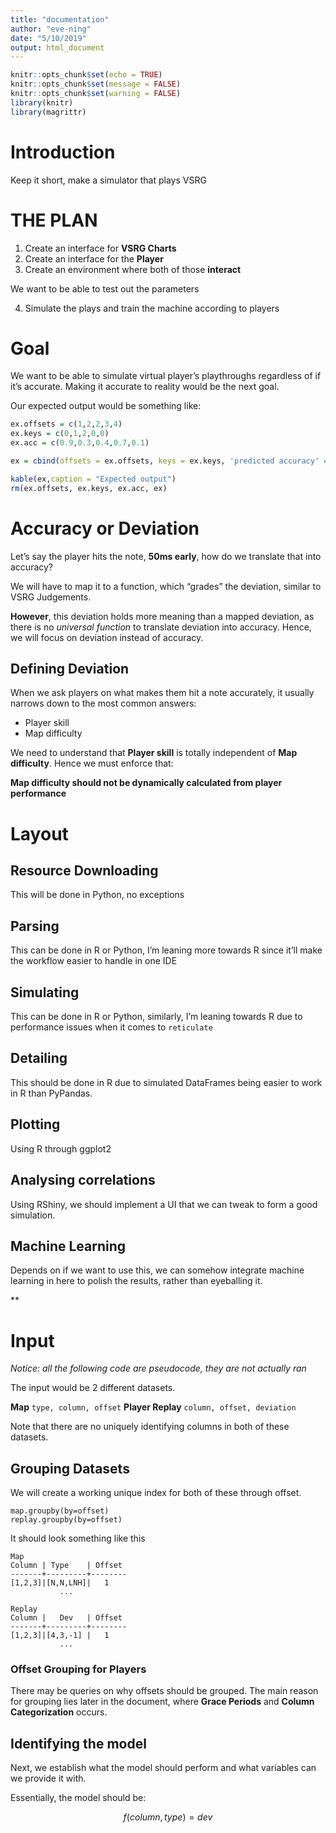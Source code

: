 ```yaml
---
title: "documentation"
author: "eve-ning"
date: "5/10/2019"
output: html_document
---
```


```r
knitr::opts_chunk$set(echo = TRUE)
knitr::opts_chunk$set(message = FALSE)
knitr::opts_chunk$set(warning = FALSE)
library(knitr)
library(magrittr)
```

# Introduction

Keep it short, make a simulator that plays VSRG

# THE PLAN

1. Create an interface for **VSRG Charts**
2. Create an interface for the **Player**
3. Create an environment where both of those **interact**

  We want to be able to test out the parameters

4. Simulate the plays and train the machine according to players

# Goal

We want to be able to simulate virtual player's playthroughs regardless of if it's accurate.
Making it accurate to reality would be the next goal.

Our expected output would be something like:

```r
ex.offsets = c(1,2,2,3,4)
ex.keys = c(0,1,2,0,0)
ex.acc = c(0.9,0.3,0.4,0.7,0.1)

ex = cbind(offsets = ex.offsets, keys = ex.keys, 'predicted accuracy' = ex.acc)

kable(ex,caption = "Expected output")
rm(ex.offsets, ex.keys, ex.acc, ex)
```

# Accuracy or Deviation

Let's say the player hits the note, **50ms early**, how do we translate that into accuracy? 

We will have to map it to a function, which "grades" the deviation, similar to VSRG Judgements.

**However**, this deviation holds more meaning than a mapped deviation, as there is no *universal function* to translate deviation into accuracy. Hence, we will focus on deviation instead of accuracy.

## Defining Deviation

When we ask players on what makes them hit a note accurately, it usually narrows down to the most common answers:

- Player skill
- Map difficulty

We need to understand that **Player skill** is totally independent of **Map difficulty**. Hence we must enforce that:

**Map difficulty should not be dynamically calculated from player performance**

# Layout

## Resource Downloading
This will be done in Python, no exceptions

## Parsing
This can be done in R or Python, I'm leaning more towards R since it'll make the workflow easier to handle in one IDE

## Simulating
This can be done in R or Python, similarly, I'm leaning towards R due to performance issues when it comes to `reticulate`

## Detailing
This should be done in R due to simulated DataFrames being easier to work in R than PyPandas.

## Plotting
Using R through ggplot2

## Analysing correlations
Using RShiny, we should implement a UI that we can tweak to form a good simulation.

## Machine Learning
Depends on if we want to use this, we can somehow integrate machine learning in here to polish the results, rather than eyeballing it.

**

# Input

*Notice: all the following code are pseudocode, they are not actually ran*

The input would be 2 different datasets.

**Map** `type, column, offset`
**Player Replay** `column, offset, deviation`

Note that there are no uniquely identifying columns in both of these datasets.

## Grouping Datasets

We will create a working unique index for both of these through offset.

```
map.groupby(by=offset)
replay.groupby(by=offset)
```
It should look something like this
```
Map
Column | Type    | Offset
-------+---------+--------
[1,2,3]|[N,N,LNH]|   1
           ...

Replay
Column |   Dev   | Offset
-------+---------+--------
[1,2,3]|[4,3,-1] |   1
           ...
```

### Offset Grouping for Players

There may be queries on why offsets should be grouped. The main reason for grouping lies later in the document, where **Grace Periods** and **Column Categorization** occurs.

## Identifying the model

Next, we establish what the model should perform and what variables can we provide it with.

Essentially, the model should be:

$$f(column, type) = dev$$






